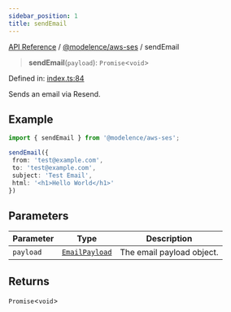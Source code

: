 ```yaml
---
sidebar_position: 1
title: sendEmail
---
```


[API Reference](/api-reference/@modelence/aws-ses/functions/../../../index) / [@modelence/aws-ses](/api-reference/@modelence/aws-ses/functions/../index) / sendEmail

> **sendEmail**(`payload`): `Promise`\<`void`\>

Defined in: [index.ts:84](https://github.com/modelence/modelence/blob/74a0b23212372269e92d9008022b1336b6340859/packages/aws-ses/src/index.ts#L84)

Sends an email via Resend.

## Example

```ts
import { sendEmail } from '@modelence/aws-ses';

sendEmail({
 from: 'test@example.com',
 to: 'test@example.com',
 subject: 'Test Email',
 html: '<h1>Hello World</h1>'
})
```

## Parameters

| Parameter | Type | Description |
| ------ | ------ | ------ |
| `payload` | [`EmailPayload`](/api-reference/@modelence/aws-ses/functions/../type-aliases/EmailPayload) | The email payload object. |

## Returns

`Promise`\<`void`\>

